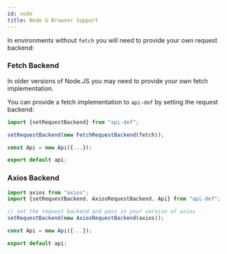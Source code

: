 ```yaml
---
id: node
title: Node & Browser Support
---
```


In environments without `fetch` you will need to provide your own request backend:

### Fetch Backend

In older versions of Node.JS you may need to provide your own fetch implementation.

You can provide a fetch implementation to `api-def` by setting the request backend:

```typescript {3} title="/api.ts"
import {setRequestBackend} from "api-def";

setRequestBackend(new FetchRequestBackend(fetch));

const Api = new Api({...});

export default api;
```

### Axios Backend

```typescript {4,5} title="/api.ts"
import axios from "axios";
import {setRequestBackend, AxiosRequestBackend, Api} from "api-def";

// set the request backend and pass in your version of axios
setRequestBackend(new AxiosRequestBackend(axios));

const Api = new Api({...});

export default api;
```
